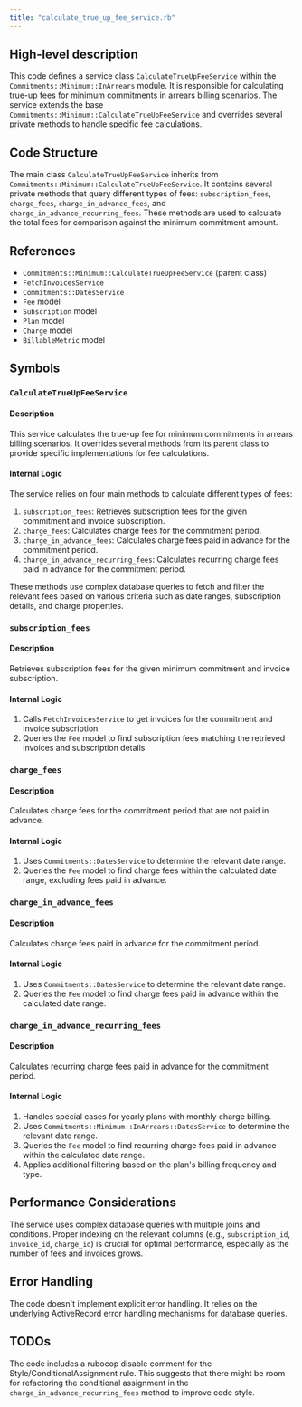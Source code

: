 ```yaml
---
title: "calculate_true_up_fee_service.rb"
---
```


## High-level description
This code defines a service class `CalculateTrueUpFeeService` within the `Commitments::Minimum::InArrears` module. It is responsible for calculating true-up fees for minimum commitments in arrears billing scenarios. The service extends the base `Commitments::Minimum::CalculateTrueUpFeeService` and overrides several private methods to handle specific fee calculations.

## Code Structure
The main class `CalculateTrueUpFeeService` inherits from `Commitments::Minimum::CalculateTrueUpFeeService`. It contains several private methods that query different types of fees: `subscription_fees`, `charge_fees`, `charge_in_advance_fees`, and `charge_in_advance_recurring_fees`. These methods are used to calculate the total fees for comparison against the minimum commitment amount.

## References
- `Commitments::Minimum::CalculateTrueUpFeeService` (parent class)
- `FetchInvoicesService`
- `Commitments::DatesService`
- `Fee` model
- `Subscription` model
- `Plan` model
- `Charge` model
- `BillableMetric` model

## Symbols

### `CalculateTrueUpFeeService`
#### Description
This service calculates the true-up fee for minimum commitments in arrears billing scenarios. It overrides several methods from its parent class to provide specific implementations for fee calculations.

#### Internal Logic
The service relies on four main methods to calculate different types of fees:
1. `subscription_fees`: Retrieves subscription fees for the given commitment and invoice subscription.
2. `charge_fees`: Calculates charge fees for the commitment period.
3. `charge_in_advance_fees`: Calculates charge fees paid in advance for the commitment period.
4. `charge_in_advance_recurring_fees`: Calculates recurring charge fees paid in advance for the commitment period.

These methods use complex database queries to fetch and filter the relevant fees based on various criteria such as date ranges, subscription details, and charge properties.

### `subscription_fees`
#### Description
Retrieves subscription fees for the given minimum commitment and invoice subscription.

#### Internal Logic
1. Calls `FetchInvoicesService` to get invoices for the commitment and invoice subscription.
2. Queries the `Fee` model to find subscription fees matching the retrieved invoices and subscription details.

### `charge_fees`
#### Description
Calculates charge fees for the commitment period that are not paid in advance.

#### Internal Logic
1. Uses `Commitments::DatesService` to determine the relevant date range.
2. Queries the `Fee` model to find charge fees within the calculated date range, excluding fees paid in advance.

### `charge_in_advance_fees`
#### Description
Calculates charge fees paid in advance for the commitment period.

#### Internal Logic
1. Uses `Commitments::DatesService` to determine the relevant date range.
2. Queries the `Fee` model to find charge fees paid in advance within the calculated date range.

### `charge_in_advance_recurring_fees`
#### Description
Calculates recurring charge fees paid in advance for the commitment period.

#### Internal Logic
1. Handles special cases for yearly plans with monthly charge billing.
2. Uses `Commitments::Minimum::InArrears::DatesService` to determine the relevant date range.
3. Queries the `Fee` model to find recurring charge fees paid in advance within the calculated date range.
4. Applies additional filtering based on the plan's billing frequency and type.

## Performance Considerations
The service uses complex database queries with multiple joins and conditions. Proper indexing on the relevant columns (e.g., `subscription_id`, `invoice_id`, `charge_id`) is crucial for optimal performance, especially as the number of fees and invoices grows.

## Error Handling
The code doesn't implement explicit error handling. It relies on the underlying ActiveRecord error handling mechanisms for database queries.

## TODOs
The code includes a rubocop disable comment for the Style/ConditionalAssignment rule. This suggests that there might be room for refactoring the conditional assignment in the `charge_in_advance_recurring_fees` method to improve code style.